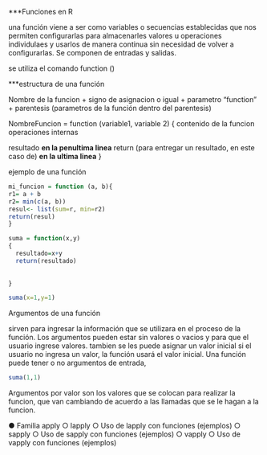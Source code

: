 
***Funciones en R

una función viene a ser como variables o secuencias establecidas que nos permiten configurarlas para almacenarles valores u operaciones individulaes y usarlos de manera continua sin necesidad de volver a configurarlas. Se componen de entradas y salidas. 

se utiliza el comando function ()

***estructura de una función

Nombre de la funcion + signo de asignacion o igual + parametro "function" + parentesis (parametros de la función dentro del parentesis)

NombreFuncion = function (variable1, variable 2)
{
contenido de la funcion
operaciones internas

resultado **en la penultima linea**
return (para entregar un resultado, en este caso de) **en la ultima linea**
}

ejemplo de una función
```r
mi_funcion = function (a, b){
r1= a + b
r2= min(c(a, b))
resul<- list(sum=r, min=r2)
return(resul)
}


```

```r
suma = function(x,y)
{
  resultado=x+y
  return(resultado)
  
  
}
```


```r
suma(x=1,y=1)
```

Argumentos de una función

sirven para ingresar la información que se utilizara en el proceso de la función. 
Los argumentos pueden estar sin valores o vacios y para que el usuario ingrese valores.
tambien se les puede asignar un valor inicial
si el usuario no ingresa un valor, la función usará el valor inicial. Una función puede tener o no argumentos de entrada, 


```r
suma(1,1)
```

Argumentos por valor
son los valores que se colocan para realizar la funcion, que van cambiando de acuerdo a las llamadas que se le hagan a la funcion.


● Familia apply
○ lapply
○ Uso de lapply con funciones (ejemplos)
○ sapply
○ Uso de sapply con funciones (ejemplos)
○ vapply
○ Uso de vapply con funciones (ejemplos)